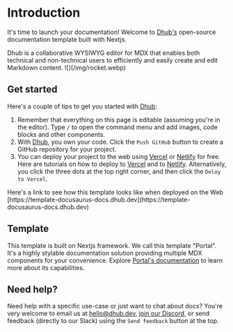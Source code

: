 # Introduction

It's time to launch your documentation! Welcome to [Dhub's](https://dhub.dev) open-source documentation template built with Nextjs.

<Callout type="info">
  Dhub is a collaborative WYSIWYG editor for MDX that enables both technical and non-technical users to efficiently and easily create and edit Markdown content.
</Callout>

<Frame align="center">
  ![](/img/rocket.webp)
</Frame>

## Get started

Here's a couple of tips to get you started with [Dhub](https://dhub.dev):

1. Remember that everything on this page is editable (assuming you're in the editor). Type `/` to open the command menu and add images, code blocks and other components.
2. With [Dhub](https://dhub.dev), you own your code. Click the `Push GitHub` button to create a GitHub repository for your project.
3. You can deploy your project to the web using [Vercel](https://vercel.com/) or [Netlify](https://netlify.com/) for free. Here are tutorials on how to deploy to [Vercel](https://vercel.com/) and to [Netlify](https://netlify.com/). Alternatively, you click the three dots at the top right corner, and then click the `Deloy to Vercel`.

<Callout type="info" title="Preview URL">
  Here's a link to see how this template looks like when deployed on the Web <br /> [https://template-docusaurus-docs.dhub.dev](https://template-docusaurus-docs.dhub.dev)
</Callout>

## Template

This template is built on Nextjs framework. We call this template "Portal". It's a highly stylable documentation solution providing multiple MDX components for your convenience. Explore [Portal's documentation](https://portal.dhub.dev) to learn more about its capabilities.

## Need help?

Need help with a specific use-case or just want to chat about docs? You're very welcome to email us at [hello@dhub.dev](hello@dhub.dev), [join our Discord](https://discord.gg/6qGnyrt7xy), or send feedback (directly to our Slack) using the `Send feedback` button at the top.
